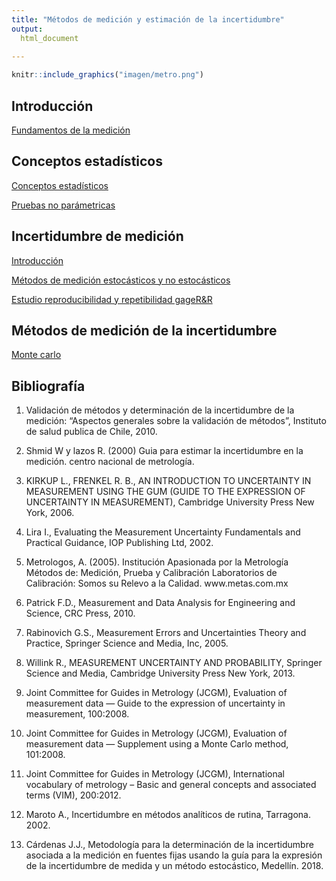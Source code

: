 ```yaml
---
title: "Métodos de medición y estimación de la incertidumbre"
output:
  html_document
  
---
```


```r
knitr::include_graphics("imagen/metro.png")
```

## Introducción

<a href="intro.html" target="_blank">Fundamentos de la medición</a>



## Conceptos estadísticos

<a href="estad.html" target="_blank">Conceptos estadísticos</a>

<a href="pruebas_no_paramétricas.html" target="_blank">Pruebas no parámetricas</a>

## Incertidumbre de medición

<a href="incer.html" target="_blank">Introducción</a>

<a href="gum.html" target="_blank">Métodos de medición estocásticos y no estocásticos</a>



<a href="RYR.html" target="_blank">Estudio reproducibilidad y repetibilidad gageR&R</a>

## Métodos de medición de la incertidumbre



<a href="mcm.html" target="_blank">Monte carlo</a>

## Bibliografía

1. Validación de métodos y determinación de la incertidumbre de la medición: “Aspectos generales sobre la validación de métodos”, Instituto de salud publica de Chile, 2010. 

2. Shmid W y lazos R. (2000) Guia para estimar la incertidumbre en la medición. centro nacional de metrología.

3. KIRKUP L., FRENKEL R. B., AN INTRODUCTION TO UNCERTAINTY IN MEASUREMENT USING THE GUM (GUIDE TO THE EXPRESSION OF UNCERTAINTY IN MEASUREMENT), Cambridge University Press New York, 2006.

4. Lira I., Evaluating the Measurement Uncertainty Fundamentals and Practical Guidance, IOP Publishing Ltd, 2002.

5. Metrologos, A. (2005). Institución Apasionada por la Metrología Métodos de: Medición, Prueba y Calibración Laboratorios de Calibración: Somos su Relevo a la Calidad. www.metas.com.mx

6. Patrick F.D., Measurement and Data Analysis for Engineering and Science, CRC Press, 2010.

7. Rabinovich G.S., Measurement Errors and Uncertainties Theory and Practice, Springer Science and Media, Inc, 2005.

8. Willink R., MEASUREMENT UNCERTAINTY AND PROBABILITY, Springer Science and Media, Cambridge University Press New York, 2013.

9. Joint Committee for Guides in Metrology (JCGM), Evaluation of measurement data — Guide to the expression of uncertainty in measurement, 100:2008. 

10. Joint Committee for Guides in Metrology (JCGM), Evaluation of measurement data — Supplement using a Monte Carlo method, 101:2008.

11. Joint Committee for Guides in Metrology (JCGM), International vocabulary of metrology – Basic and general concepts and associated terms (VIM), 200:2012.

12. Maroto A., Incertidumbre en métodos analíticos de rutina, Tarragona. 2002.

13. Cárdenas J.J., Metodología para la determinación de la incertidumbre asociada a la medición en fuentes fijas usando la guía para la expresión de la incertidumbre de medida y un método estocástico, Medellín. 2018.

